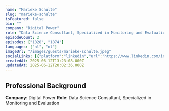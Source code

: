 ```yaml
---
name: "Marieke Schulte"
slug: "marieke-schulte"
isFeatured: false
bio: ""
company: "Digital Power"
role: "Data Science Consultant, Specialized in Monitoring and Evaluation"
episodeCount: 2
episodes: ["1828", "1874"]
languages: ["nl", "nl"]
imageUrl: "/images/guests/marieke-schulte.jpeg"
socialLinks: [{"platform":"linkedin","url":"https://www.linkedin.com/in/marieke-schulte-8329b7149/"}]
createdAt: 2025-06-12T13:23:08.000Z
updatedAt: 2025-06-12T20:02:36.000Z
---
```


## Professional Background

**Company**: Digital Power
**Role**: Data Science Consultant, Specialized in Monitoring and Evaluation
